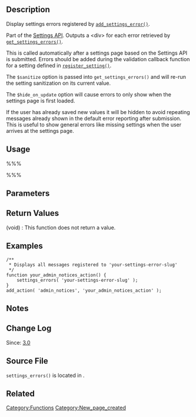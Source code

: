 {{Languages|
{{en|Function_Reference/settings_errors}}
{{ja|関数リファレンス/settings_errors}}
}}

== Description ==

Display settings errors registered by [[Function_Reference/add_settings_error|<tt>add_settings_error()</tt>]].

Part of the [[Settings API]]. Outputs a &lt;div&gt; for each error retrieved by [[Function_Reference/get_settings_errors|<tt>get_settings_errors()</tt>]].

This is called automatically after a settings page based on the Settings API is submitted. Errors should be added during the validation callback function for a setting defined in [[Function_Reference/register_setting|<tt>register_setting()</tt>]].

The <tt>$sanitize</tt> option is passed into <tt>get_settings_errors()</tt> and will re-run the setting sanitization on its current value.

The <tt>$hide_on_update</tt> option will cause errors to only show when the settings page is first loaded.

If the user has already saved new values it will be hidden to avoid repeating messages already shown in the default error reporting after submission. This is useful to show general errors like missing settings when the user arrives at the settings page.

== Usage ==

%%%<?php settings_errors( $setting, $sanitize, $hide_on_update ) ?>%%%

== Parameters ==

{{Parameter|$setting|string|Optional slug title of a specific setting who's errors you want.|optional}}
{{Parameter|$sanitize|boolean|Whether to re-sanitize the setting value before returning errors.|optional|''false''}}
{{Parameter|$hide_on_update|boolean|If set to true errors will not be shown if the settings page has already been submitted.|optional|''false''}}

== Return Values ==

; (void) : This function does not return a value.

== Examples ==
<pre>
/**
 * Displays all messages registered to 'your-settings-error-slug'
 */
function your_admin_notices_action() {
    settings_errors( 'your-settings-error-slug' );
}
add_action( 'admin_notices', 'your_admin_notices_action' );

</pre>
<!-- Need creative examples. Feel free to link to external examples. -->

== Notes ==


== Change Log ==

Since: [[Version_3.0|3.0]]

== Source File ==

<tt>settings_errors()</tt> is located in {{Trac|wp-admin/includes/template.php}}.

== Related ==
{{Setting Tags}}

{{Tag Footer}}

[[Category:Functions]]
[[Category:New_page_created]]